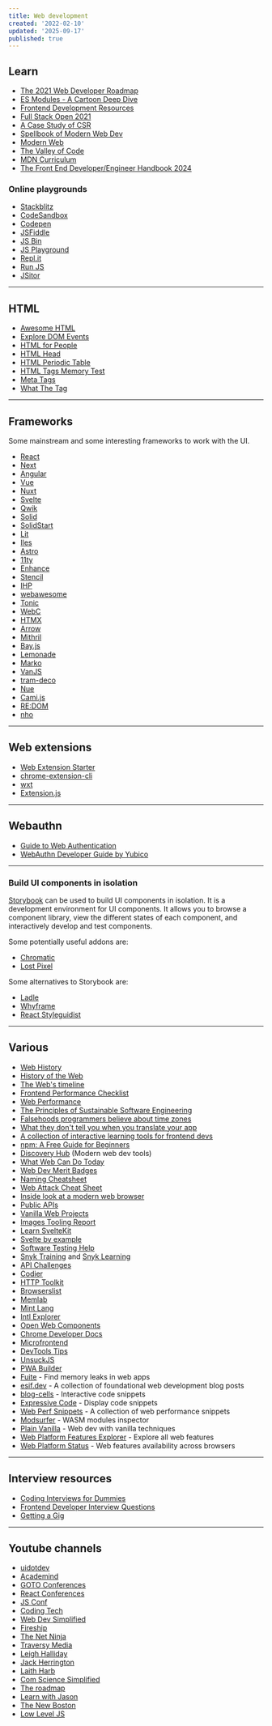 ```yaml
---
title: Web development
created: '2022-02-10'
updated: '2025-09-17'
published: true
---
```


## Learn

- [The 2021 Web Developer Roadmap](https://levelup.gitconnected.com/the-2020-web-developer-roadmap-76503ddfb327)
- [ES Modules - A Cartoon Deep Dive](https://hacks.mozilla.org/2018/03/es-modules-a-cartoon-deep-dive)
- [Frontend Development Resources](https://github.com/codingknite/frontend-development)
- [Full Stack Open 2021](https://fullstackopen.com/en)
- [A Case Study of CSR](https://github.com/theninthsky/client-side-rendering)
- [Spellbook of Modern Web Dev](https://github.com/dexteryy/spellbook-of-modern-webdev)
- [Modern Web](https://github.com/modernweb-dev/web)
- [The Valley of Code](https://thevalleyofcode.com)
- [MDN Curriculum](https://developer.mozilla.org/en-US/curriculum)
- [The Front End Developer/Engineer Handbook 2024](https://frontendmasters.com/guides/front-end-handbook/2024)

### Online playgrounds

- [Stackblitz](https://stackblitz.com)
- [CodeSandbox](https://codesandbox.io)
- [Codepen](https://codepen.io)
- [JSFiddle](https://jsfiddle.net)
- [JS Bin](https://jsbin.com)
- [JS Playground](https://jsplayground.dev)
- [Repl.it](https://replit.com)
- [Run JS](https://runjs.app/play)
- [JSitor](https://jsitor.com)

---

## HTML

- [Awesome HTML](https://github.com/diegocard/awesome-html5)
- [Explore DOM Events](https://domevents.dev)
- [HTML for People](https://htmlforpeople.com)
- [HTML Head](https://htmlhead.dev)
- [HTML Periodic Table](https://madebymike.github.io/html5-periodic-table)
- [HTML Tags Memory Test](https://codepen.io/plfstr/full/zYqQeRw)
- [Meta Tags](https://metatags.io)
- [What The Tag](https://whatthetag.com)

---

## Frameworks

Some mainstream and some interesting frameworks to work with the UI.

- [React](https://react.dev)
- [Next](https://nextjs.org)
- [Angular](https://angular.dev)
- [Vue](https://vuejs.org)
- [Nuxt](https://nuxt.com)
- [Svelte](https://svelte.dev)
- [Qwik](https://github.com/QwikDev/qwik)
- [Solid](https://github.com/solidjs/solid)
- [SolidStart](https://github.com/solidjs/solid-start)
- [Lit](https://github.com/lit/lit)
- [Iles](https://github.com/ElMassimo/iles)
- [Astro](https://github.com/withastro/astro)
- [11ty](https://github.com/11ty/eleventy)
- [Enhance](https://enhance.dev)
- [Stencil](https://github.com/stenciljs/core)
- [IHP](https://github.com/digitallyinduced/ihp)
- [webawesome](https://github.com/shoelace-style/webawesome)
- [Tonic](https://github.com/socketsupply/tonic)
- [WebC](https://github.com/11ty/webc)
- [HTMX](https://github.com/bigskysoftware/htmx)
- [Arrow](https://github.com/justin-schroeder/arrow-js)
- [Mithril](https://github.com/MithrilJS/mithril.js)
- [Bay.js](https://github.com/Dunks1980/bay.js)
- [Lemonade](https://github.com/lemonadejs/lemonadejs)
- [Marko](https://github.com/marko-js/marko)
- [VanJS](https://github.com/vanjs-org/van)
- [tram-deco](https://github.com/Tram-One/tram-deco)
- [Nue](https://github.com/nuejs/nue)
- [Cami.js](https://github.com/kennyfrc/cami.js)
- [RE:DOM](https://github.com/redom/redom)
- [nho](https://github.com/anh-ld/nho)

---

## Web extensions

- [Web Extension Starter](https://github.com/abhijithvijayan/web-extension-starter)
- [chrome-extension-cli](https://github.com/dutiyesh/chrome-extension-cli)
- [wxt](https://github.com/wxt-dev/wxt)
- [Extension.js](https://github.com/cezaraugusto/extension.js)

---

## Webauthn

- [Guide to Web Authentication](https://webauthn.guide)
- [WebAuthn Developer Guide by Yubico](https://developers.yubico.com/WebAuthn/WebAuthn_Developer_Guide)

---

### Build UI components in isolation

[Storybook](https://storybook.js.org) can be used to build UI components in isolation. It is a development environment for UI components. It allows you to browse a component library, view the different states of each component, and interactively develop and test components.

Some potentially useful addons are:

- [Chromatic](https://www.chromatic.com)
- [Lost Pixel](https://lost-pixel.com)

Some alternatives to Storybook are:

- [Ladle](https://www.ladle.dev)
- [Whyframe](https://whyframe.dev)
- [React Styleguidist](https://react-styleguidist.js.org)

---

## Various

- [Web History](https://css-tricks.com/chapter-1-birth)
- [History of the Web](https://www.matthewgerstman.com/tech/history-of-the-web)
- [The Web's timeline](https://thehistoryoftheweb.com/timeline)
- [Frontend Performance Checklist](https://www.smashingmagazine.com/2021/01/front-end-performance-2021-free-pdf-checklist)
- [Web Performance](https://github.com/research-experiment/web-performance-research)
- [The Principles of Sustainable Software Engineering](https://docs.microsoft.com/en-us/learn/modules/sustainable-software-engineering-overview)
- [Falsehoods programmers believe about time zones](https://www.zainrizvi.io/blog/falsehoods-programmers-believe-about-time-zones)
- [What they don't tell you when you translate your app](https://ericwbailey.design/writing/what-they-dont-tell-you-when-you-translate-your-app)
- [A collection of interactive learning tools for frontend devs](https://www.smashingmagazine.com/2021/09/interactive-learning-tools-front-end-developers)
- [npm: A Free Guide for Beginners](https://css-tricks.com/a-complete-beginners-guide-to-npm)
- [Discovery Hub](https://bejamas.io/discovery) (Modern web dev tools)
- [What Web Can Do Today](https://whatwebcando.today)
- [Web Dev Merit Badges](https://css-tricks.com/web-development-merit-badges)
- [Naming Cheatsheet](https://github.com/kettanaito/naming-cheatsheet)
- [Web Attack Cheat Sheet](https://github.com/riramar/Web-Attack-Cheat-Sheet)
- [Inside look at a modern web browser](https://developers.google.com/web/updates/2018/09/inside-browser-part1)
- [Public APIs](https://github.com/public-apis/public-apis)
- [Vanilla Web Projects](https://github.com/bradtraversy/vanillawebprojects)
- [Images Tooling Report](https://images.tooling.report)
- [Learn SvelteKit](https://vercel.com/docs/frameworks/full-stack/sveltekit)
- [Svelte by example](https://sveltebyexample.com)
- [Software Testing Help](https://www.softwaretestinghelp.com)
- [Snyk Training](https://training.snyk.io) and [Snyk Learning](https://learn.snyk.io)
- [API Challenges](https://apichallenges.herokuapp.com)
- [Codier](https://codier.io)
- [HTTP Toolkit](https://httptoolkit.tech)
- [Browserslist](https://browsersl.ist)
- [Memlab](https://github.com/facebook/memlab)
- [Mint Lang](https://mint-lang.com)
- [Intl Explorer](https://www.intl-explorer.com)
- [Open Web Components](https://open-wc.org)
- [Chrome Developer Docs](https://developer.chrome.com/docs)
- [Microfrontend](https://microfrontend.dev)
- [DevTools Tips](https://devtoolstips.org)
- [UnsuckJS](https://unsuckjs.com)
- [PWA Builder](https://github.com/pwa-builder/pwabuilder)
- [Fuite](https://github.com/nolanlawson/fuite) - Find memory leaks in web apps
- [esif.dev](https://esif.dev) - A collection of foundational web development blog posts
- [blog-cells](https://github.com/rameshvarun/blog-cells) - Interactive code snippets
- [Expressive Code](https://expressive-code.com) - Display code snippets
- [Web Perf Snippets](https://webperf-snippets.nucliweb.net) - A collection of web performance snippets
- [Modsurfer](https://modsurfer.dylibso.com) - WASM modules inspector
- [Plain Vanilla](https://plainvanillaweb.com) - Web dev with vanilla techniques
- [Web Platform Features Explorer](https://web-platform-dx.github.io/web-features-explorer) - Explore all web features
- [Web Platform Status](https://webstatus.dev) - Web features availability across browsers

---

## Interview resources

- [Coding Interviews for Dummies](https://www.freecodecamp.org/news/coding-interviews-for-dummies-5e048933b82b)
- [Frontend Developer Interview Questions](https://h5bp.org/Front-end-Developer-Interview-Questions)
- [Getting a Gig](https://github.com/cassidoo/getting-a-gig)

---

## Youtube channels

- [uidotdev](https://www.youtube.com/c/uidotdev)
- [Academind](https://www.youtube.com/c/Academind)
- [GOTO Conferences](https://www.youtube.com/c/GotoConferences)
- [React Conferences](https://www.youtube.com/c/ReactConferences)
- [JS Conf](https://www.youtube.com/c/JSConfEU)
- [Coding Tech](https://www.youtube.com/c/CodingTech)
- [Web Dev Simplified](https://www.youtube.com/c/WebDevSimplified)
- [Fireship](https://www.youtube.com/c/Fireship)
- [The Net Ninja](https://www.youtube.com/c/TheNetNinja)
- [Traversy Media](https://www.youtube.com/c/TraversyMedia)
- [Leigh Halliday](https://www.youtube.com/c/leighhalliday)
- [Jack Herrington](https://www.youtube.com/c/JackHerrington)
- [Laith Harb](https://www.youtube.com/channel/UCyLNhHSiEVkVwPSFKxJAfSA)
- [Com Science Simplified](https://www.youtube.com/c/ComScienceSimplified)
- [The roadmap](https://www.youtube.com/c/theroadmap)
- [Learn with Jason](https://www.youtube.com/channel/UCnty0z0pNRDgnuoirYXnC5A)
- [The New Boston](https://www.youtube.com/user/thenewboston)
- [Low Level JS](https://www.youtube.com/c/LowLevelJavaScript)
